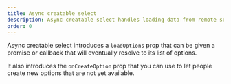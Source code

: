 ```yaml
---
title: Async creatable select
description: Async creatable select handles loading data from remote sources and allows users to create new options.
order: 0
---
```



Async creatable select introduces a `loadOptions` prop that can be given a promise or callback that will eventually resolve to its list of options.

It also introduces the `onCreateOption` prop that you can use to let people create new options that are not yet available.

<Example Component={SelectAsyncCreatable} packageName="@atlaskit/select" />
